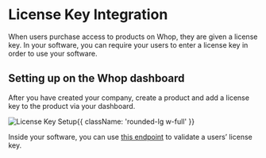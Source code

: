 # License Key Integration

When users purchase access to products on Whop, they are given a license key. In your software, you can require your users to enter a license key in order to use your software.

## Setting up on the Whop dashboard

After you have created your company, create a product and add a license key to the product via your dashboard.

![License Key Setup](https://i.imgur.com/77Bkxbl.gif){{ className: 'rounded-lg w-full' }}

Inside your software, you can use [this endpoint](https://dev.whop.com/reference/validate_license) to validate a users’ license key.
